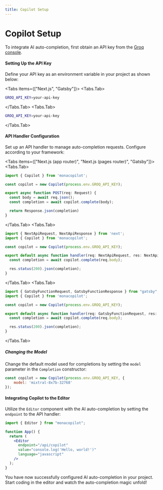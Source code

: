 ```yaml
---
title: Copilot Setup
---
```



# Copilot Setup

To integrate AI auto-completion, first obtain an API key from the [Groq console](https://console.groq.com).

#### Setting Up the API Key

Define your API key as an environment variable in your project as shown below:

<Tabs items={["Next.js", "Gatsby"]}>
<Tabs.Tab>
```bash filename=".env.local"
GROQ_API_KEY=your-api-key
```
</Tabs.Tab>
<Tabs.Tab>
```bash filename=".env.development"
GROQ_API_KEY=your-api-key
```
</Tabs.Tab>
</Tabs>

#### API Handler Configuration

Set up an API handler to manage auto-completion requests. Configure according to your framework:

<Tabs items={["Next.js (app router)", "Next.js (pages router)", "Gatsby"]}>
<Tabs.Tab>
```jsx filename="app/api/copilot/route.ts"
import { Copilot } from 'monacopilot';

const copilot = new Copilot(process.env.GROQ_API_KEY);

export async function POST(req: Request) {
  const body = await req.json();
  const completion = await copilot.complete(body);

  return Response.json(completion)
}
```
</Tabs.Tab>
<Tabs.Tab>
```jsx filename="pages/api/copilot.ts"
import { NextApiRequest, NextApiResponse } from 'next';
import { Copilot } from 'monacopilot';

const copilot = new Copilot(process.env.GROQ_API_KEY);

export default async function handler(req: NextApiRequest, res: NextApiResponse) {
  const completion = await copilot.complete(req.body);

  res.status(200).json(completion);
}
```
</Tabs.Tab>
<Tabs.Tab>
```jsx filename="src/api/copilot.ts"
import { GatsbyFunctionRequest, GatsbyFunctionResponse } from "gatsby";
import { Copilot } from 'monacopilot';

const copilot = new Copilot(process.env.GROQ_API_KEY);

export default async function handler(req: GatsbyFunctionRequest, res: GatsbyFunctionResponse) {
  const completion = await copilot.complete(req.body);

  res.status(200).json(completion);
}
```
</Tabs.Tab>
</Tabs>

##### Changing the Model

Change the default model used for completions by setting the `model` parameter in the `Completion` constructor:

```jsx {2}
const copilot = new Copilot(process.env.GROQ_API_KEY, { 
    model: 'mixtral-8x7b-32768' 
});
```

#### Integrating Copilot to the Editor

Utilize the `Editor` component with the AI auto-completion by setting the `endpoint` to the API handler:

```jsx {6}
import { Editor } from "monacopilot";

function App() {
  return (
    <Editor 
      endpoint="/api/copilot"
      value="console.log('Hello, world!')" 
      language="javascript"
    />
  );
}
```

You have now successfully configured AI auto-completion in your project. Start coding in the editor and watch the auto-completion magic unfold!